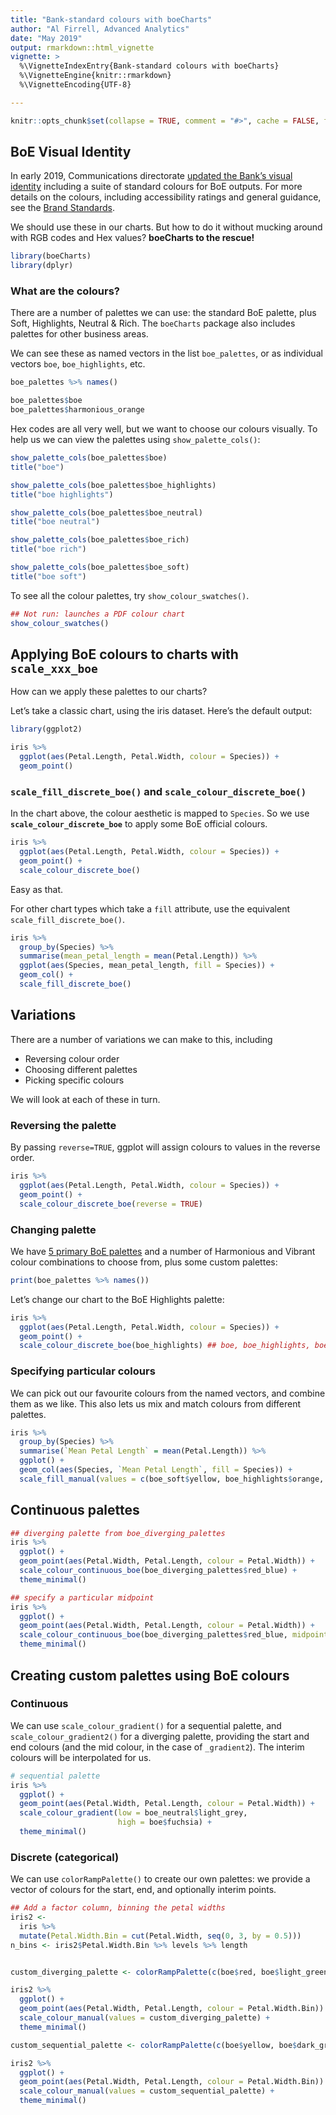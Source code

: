 ```yaml
---
title: "Bank-standard colours with boeCharts"
author: "Al Firrell, Advanced Analytics"
date: "May 2019"
output: rmarkdown::html_vignette
vignette: >
  %\VignetteIndexEntry{Bank-standard colours with boeCharts}
  %\VignetteEngine{knitr::rmarkdown}
  %\VignetteEncoding{UTF-8}

---
```


```r
knitr::opts_chunk$set(collapse = TRUE, comment = "#>", cache = FALSE, fig.dpi = 96, fig.width = 7, fig.height = 5)

```

## BoE Visual Identity

In early 2019, Communications directorate [updated the Bank's visual identity](http://intranet/BankNews/Pages/New-yearnew-lookUpdatingt-636840277763400290.aspx) including a suite of standard colours for BoE outputs.  For more details on the colours, including accessibility ratings and general guidance, see the [Brand Standards](https://bankofengland.frontify.com/d/RPk6pMZziBFw/bank-standards#/brand-elements/colour-palette).

We should use these in our charts.  But how to do it without mucking around with RGB codes and Hex values?  **boeCharts to the rescue!**

```r
library(boeCharts)
library(dplyr)
```

### What are the colours?
There are a number of palettes we can use:  the standard BoE palette, plus Soft, Highlights, Neutral & Rich.  The `boeCharts` package also includes palettes for other business areas.

We can see these as named vectors in the list `boe_palettes`, or as individual vectors `boe`, `boe_highlights`, etc.

```r
boe_palettes %>% names()
```

```r
boe_palettes$boe
boe_palettes$harmonious_orange
```

Hex codes are all very well, but we want to choose our colours visually.  To help us we can view the palettes using `show_palette_cols()`:

```r
show_palette_cols(boe_palettes$boe)
title("boe")

show_palette_cols(boe_palettes$boe_highlights)
title("boe highlights")

show_palette_cols(boe_palettes$boe_neutral)
title("boe neutral")

show_palette_cols(boe_palettes$boe_rich)
title("boe rich")

show_palette_cols(boe_palettes$boe_soft)
title("boe soft")

```

To see all the colour palettes, try `show_colour_swatches()`.

```r
## Not run: launches a PDF colour chart
show_colour_swatches()
```

## Applying BoE colours to charts with `scale_xxx_boe`

How can we apply these palettes to our charts?

Let's take a classic chart, using the iris dataset.  Here's the default output:
```r
library(ggplot2)

iris %>% 
  ggplot(aes(Petal.Length, Petal.Width, colour = Species)) +
  geom_point()
```

### `scale_fill_discrete_boe()` and `scale_colour_discrete_boe()`
In the chart above, the colour aesthetic is mapped to `Species`.  So we use **`scale_colour_discrete_boe`** to apply some BoE official colours.

```r

iris %>% 
  ggplot(aes(Petal.Length, Petal.Width, colour = Species)) +
  geom_point() +
  scale_colour_discrete_boe()
```

Easy as that.

For other chart types which take a `fill` attribute, use the equivalent `scale_fill_discrete_boe()`.

```r
iris %>% 
  group_by(Species) %>% 
  summarise(mean_petal_length = mean(Petal.Length)) %>% 
  ggplot(aes(Species, mean_petal_length, fill = Species)) +
  geom_col() +
  scale_fill_discrete_boe()
```



## Variations

There are a number of variations we can make to this, including

* Reversing colour order
* Choosing different palettes
* Picking specific colours

We will look at each of these in turn.


### Reversing the palette
By passing `reverse=TRUE`, ggplot will assign colours to values in the reverse order.

```r
iris %>% 
  ggplot(aes(Petal.Length, Petal.Width, colour = Species)) +
  geom_point() +
  scale_colour_discrete_boe(reverse = TRUE)

```

### Changing palette

We have [5 primary BoE palettes](https://bankofengland.frontify.com/d/RPk6pMZziBFw/bank-standards#/brand-elements/colour-palette/colour-values) and a number of Harmonious and Vibrant colour combinations to choose from, plus some custom palettes:
```r
print(boe_palettes %>% names())
```

Let's change our chart to the BoE Highlights palette:
```r
iris %>% 
  ggplot(aes(Petal.Length, Petal.Width, colour = Species)) +
  geom_point() +
  scale_colour_discrete_boe(boe_highlights) ## boe, boe_highlights, boe_rich, boe_soft, boe_neutral, harmonious_xxx, vibrant_x

```

### Specifying particular colours

We can pick out our favourite colours from the named vectors, and combine them as we like.  This also lets us mix and match colours from different palettes.

```r

iris %>% 
  group_by(Species) %>%
  summarise(`Mean Petal Length` = mean(Petal.Length)) %>% 
  ggplot() +
  geom_col(aes(Species, `Mean Petal Length`, fill = Species)) +
  scale_fill_manual(values = c(boe_soft$yellow, boe_highlights$orange, boe_rich$rich_orange))

```

## Continuous palettes
```r
## diverging palette from boe_diverging_palettes
iris %>% 
  ggplot() +
  geom_point(aes(Petal.Width, Petal.Length, colour = Petal.Width)) +
  scale_colour_continuous_boe(boe_diverging_palettes$red_blue) +
  theme_minimal()

## specify a particular midpoint
iris %>% 
  ggplot() +
  geom_point(aes(Petal.Width, Petal.Length, colour = Petal.Width)) +
  scale_colour_continuous_boe(boe_diverging_palettes$red_blue, midpoint=2) +
  theme_minimal()

```

## Creating custom palettes using BoE colours

### Continuous
We can use `scale_colour_gradient()` for a sequential palette, and `scale_colour_gradient2()` for a diverging palette, providing the start and end colours (and the mid colour, in the case of `_gradient2`).  The interim colours will be interpolated for us.

```r
# sequential palette
iris %>% 
  ggplot() +
  geom_point(aes(Petal.Width, Petal.Length, colour = Petal.Width)) +
  scale_colour_gradient(low = boe_neutral$light_grey,
                        high = boe$fuchsia) +
  theme_minimal()

```

### Discrete (categorical)
We can use `colorRampPalette()` to create our own palettes:  we provide a vector of colours for the start, end, and optionally interim points.

```r
## Add a factor column, binning the petal widths
iris2 <- 
  iris %>% 
  mutate(Petal.Width.Bin = cut(Petal.Width, seq(0, 3, by = 0.5)))
n_bins <- iris2$Petal.Width.Bin %>% levels %>% length


custom_diverging_palette <- colorRampPalette(c(boe$red, boe$light_green, boe$mid_blue))(n_bins)

iris2 %>% 
  ggplot() +
  geom_point(aes(Petal.Width, Petal.Length, colour = Petal.Width.Bin)) +
  scale_colour_manual(values = custom_diverging_palette) +
  theme_minimal()

custom_sequential_palette <- colorRampPalette(c(boe$yellow, boe$dark_green))(n_bins)

iris2 %>% 
  ggplot() +
  geom_point(aes(Petal.Width, Petal.Length, colour = Petal.Width.Bin)) +
  scale_colour_manual(values = custom_sequential_palette) +
  theme_minimal()
```
